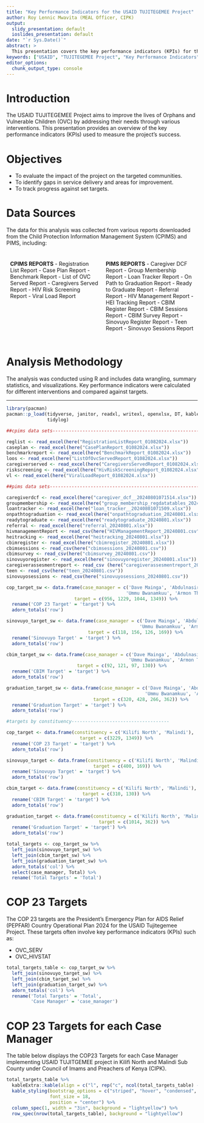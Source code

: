 ```yaml
---
title: "Key Performance Indicators for the USAID TUJITEGEMEE Project"
author: Roy Lennic Mwavita (MEAL Officer, CIPK)
output:
  slidy_presentation: default
  ioslides_presentation: default
date: "`r Sys.Date()`"
abstract: >
  This presentation covers the key performance indicators (KPIs) for the USAID TUJITEGEMEE Project. The KPIs are used to evaluate the project's progress and impact on the targeted communities.
keywords: ["USAID", "TUJITEGEMEE Project", "Key Performance Indicators", "CIPK", "MEAL"]
editor_options: 
  chunk_output_type: console
---
```


# Introduction

The USAID TUJITEGEMEE Project aims to improve the lives of Orphans and Vulnerable Children (OVC) by addressing their needs through various interventions. This presentation provides an overview of the key performance indicators (KPIs) used to measure the project's success.

# Objectives

- To evaluate the impact of the project on the targeted communities.
- To identify gaps in service delivery and areas for improvement.
- To track progress against set targets.

# Data Sources

The data for this analysis was collected from various reports downloaded from the 
Child Protection Information Management System (CPIMS) and PIMS, including:

<div style="display: flex; justify-content: space-around;">

<div style="flex: 1; padding: 10px;">
**CPIMS REPORTS**
- Registration List Report
- Case Plan Report
- Benchmark Report
- List of OVC Served Report
- Caregivers Served Report
- HIV Risk Screening Report
- Viral Load Report
</div>

<div style="flex: 1; padding: 10px;">
**PIMS REPORTS**
- Caregiver DCF Report
- Group Membership Report
- Loan Tracker Report
- On Path to Graduation Report
- Ready to Graduate Report
- Referral Report
- HIV Management Report
- HEI Tracking Report
- CBIM Register Report
- CBIM Sessions Report
- CBIM Survey Report
- Sinovuyo Register Report
- Teen Report
- Sinovuyo Sessions Report
</div>

</div>

# Analysis Methodology

The analysis was conducted using R and includes data wrangling, summary statistics, and visualizations. Key performance indicators were calculated for different interventions and compared against targets.

---

```r
library(pacman)
pacman::p_load(tidyverse, janitor, readxl, writexl, openxlsx, DT, kableExtra, here,
               tidylog)
```

```r
##cpims data sets----------------------------------------------------------------

reglist <- read_excel(here("RegistrationListReport_01082024.xlsx"))
caseplan <- read_excel(here("CasePlanReport_01082024.xlsx"))
benchmarkreport <- read_excel(here("BenchmarkReport_01082024.xlsx"))
loos <- read_excel(here("ListOfOvcServedReport_01082024.xlsx"))
caregiverserved <- read_excel(here("CaregiversServedReport_01082024.xlsx"))
riskscreening <- read_excel(here("HivRiskScreeningReport_01082024.xlsx"))
vl <- read_excel(here("ViralLoadReport_01082024.xlsx"))

##pims data sets-----------------------------------------------------------------

caregiverdcf <- read_excel(here("caregiver_dcf__20240801071514.xlsx"))
groupmembership <- read_excel(here("group_membership_regdatatables_20240801.xlsx"))
loantracker <- read_excel(here("loan_tracker__20240801071509.xlsx"))
onpathtograduation <- read_excel(here("onpathtograduation_20240801.xlsx"))
readytograduate <- read_excel(here("readytograduate_20240801.xlsx"))
referral <- read_excel(here("referral_20240801.xlsx"))
hivmanagementReport <- read_csv(here("HIVManagementReport_20240801.csv"))
heitracking <- read_excel(here("heitracking_20240801.xlsx"))
cbimregister <- read_excel(here("cbimregister_20240801.xlsx"))
cbimsessions <- read_csv(here("cbimsessions_20240801.csv"))
cbimsurvey <- read_csv(here("cbimsurvey_20240801.csv"))
sinovuyoregister <- read_excel(here("sinovuyoregister_20240801.xlsx"))
caregiverassesmentreport <- read_csv (here("caregiverassesmentreport_20240801.csv"))
teen <- read_csv(here("teen_20240801.csv")) 
sinovuyosessions <- read_csv(here("sinovuyosessions_20240801.csv"))

```


```r
cop_target_sw <- data.frame(case_manager = c('Dave Mainga', 'Abdulnasir Mohammed',
                                            'Ummu Bwanamkuu', 'Armon Thinga'),
                         target = c(956, 1229, 1044, 1349)) %>% 
  rename('COP 23 Target' = 'target') %>% 
  adorn_totals('row')

sinovuyo_target_sw <- data.frame(case_manager = c('Dave Mainga', 'Abdulnasir Mohammed',
                                                 'Ummu Bwanamkuu', 'Armon Thinga'),
                              target = c(118, 156, 126, 169)) %>% 
  rename('Sinovuyo Target' = 'target') %>% 
  adorn_totals('row')

cbim_target_sw <- data.frame(case_manager = c('Dave Mainga', 'Abdulnasir Mohammed',
                                             'Ummu Bwanamkuu', 'Armon Thinga'),
                          target = c(92, 121, 97, 130)) %>% 
  rename('CBIM Target' = 'target') %>% 
  adorn_totals('row')

graduation_target_sw <- data.frame(case_manager = c('Dave Mainga', 'Abdulnasir Mohammed',
                                                   'Ummu Bwanamkuu', 'Armon Thinga'),
                                target = c(320, 428, 266, 362)) %>% 
  rename('Graduation Target' = 'target') %>% 
  adorn_totals('row')

#targets by constituency------------------------------------

cop_target <- data.frame(constituency = c('Kilifi North', 'Malindi'),
                           target = c(3229, 1349)) %>% 
  rename('COP 23 Target' = 'target') %>% 
  adorn_totals('row')

sinovuyo_target <- data.frame(constituency = c('Kilifi North', 'Malindi'),
                                target = c(400, 169)) %>% 
  rename('Sinovuyo Target' = 'target') %>% 
  adorn_totals('row')

cbim_target <- data.frame(constituency = c('Kilifi North', 'Malindi'),
                            target = c(310, 130)) %>% 
  rename('CBIM Target' = 'target') %>% 
  adorn_totals('row')

graduation_target <- data.frame(constituency = c('Kilifi North', 'Malindi'),
                                  target = c(1014, 362)) %>% 
  rename('Graduation Target' = 'target') %>% 
  adorn_totals('row')

total_targets <- cop_target_sw %>% 
  left_join(sinovuyo_target_sw) %>% 
  left_join(cbim_target_sw) %>% 
  left_join(graduation_target_sw) %>% 
  adorn_totals('col') %>% 
  select(case_manager, Total) %>% 
  rename('Total Targets' = 'Total') 
```


# COP 23 Targets

The COP 23 targets are the President's Emergency Plan for AIDS Relief (PEPFAR) Country Operational Plan 2024
for the USAID Tujitegemee Project. These targets often involve key performance indicators (KPIs) such as:

- OVC_SERV
- OVC_HIVSTAT

```r
total_targets_table <- cop_target_sw %>% 
  left_join(sinovuyo_target_sw) %>% 
  left_join(cbim_target_sw) %>% 
  left_join(graduation_target_sw) %>% 
  adorn_totals('col') %>% 
  rename('Total Targets' = 'Total',
         'Case Manager' = 'case_manager')
```

# COP 23 Targets for each Case Manager
The table below displays the COP23 Targets for each Case Manager implementing USAID TUJITGEMEE project
in Kilifi North and Malindi Sub County under Council of Imams and Preachers of Kenya (CIPK).


```r
total_targets_table %>% 
  kableExtra::kable(align = c("l", rep("c", ncol(total_targets_table) - 1))) %>%  
  kable_styling(bootstrap_options = c("striped", "hover", "condensed", "bordered"), 
                font_size = 18, 
                position = "center") %>% 
  column_spec(1, width = "3in", background = "lightyellow") %>% 
  row_spec(nrow(total_targets_table), background = "lightyellow")
```
